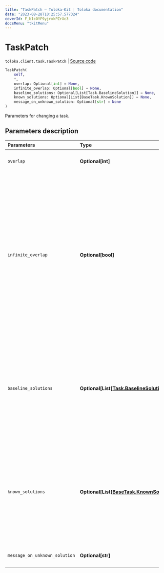 ```yaml
---
title: "TaskPatch — Toloka-Kit | Toloka documentation"
date: "2023-08-28T10:25:57.577324"
coverId: F_bIcOYF9yjrxkPZrXc3
docsMenu: "tkitMenu"
---
```


# TaskPatch

`toloka.client.task.TaskPatch` | [Source code](https://github.com/Toloka/toloka-kit/blob/v1.2.1/src/client/task.py#L151)

```python
TaskPatch(
    self,
    *,
    overlap: Optional[int] = None,
    infinite_overlap: Optional[bool] = None,
    baseline_solutions: Optional[List[Task.BaselineSolution]] = None,
    known_solutions: Optional[List[BaseTask.KnownSolution]] = None,
    message_on_unknown_solution: Optional[str] = None
)
```

Parameters for changing a task.

## Parameters description

| Parameters | Type | Description |
| :----------| :----| :-----------|
`overlap`|**Optional\[int\]**|<p>The new overlap value.</p>
`infinite_overlap`|**Optional\[bool\]**|<ul> <li>`True` — The task is assigned to all Tolokers. It is usually set for training and control tasks.</li> <li>`False` — An overlap value specified for the task or for the pool is used.</li> </ul> <p>Default value: `False`.</p>
`baseline_solutions`|**Optional\[List\[[Task.BaselineSolution](/docs/toloka-kit/reference/toloka.client.task.Task.BaselineSolution)\]\]**|<p>Preliminary responses for dynamic overlap and aggregation of results by a skill. They are used to calculate a confidence level of the first responses from Tolokers.</p>
`known_solutions`|**Optional\[List\[[BaseTask.KnownSolution](/docs/toloka-kit/reference/toloka.client.task.BaseTask.KnownSolution)\]\]**|<p>A list of all responses considered correct. It is used with control and training tasks. If there are several output fields, then you must specify all their correct combinations.</p>
`message_on_unknown_solution`|**Optional\[str\]**|<p>A hint used in training tasks.</p>